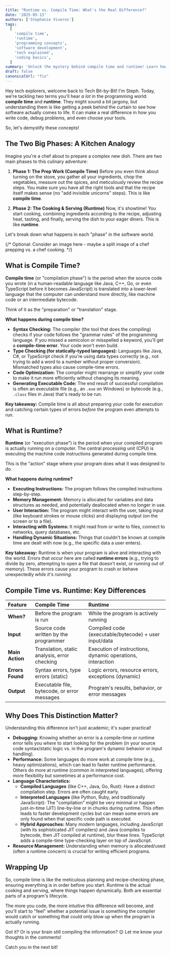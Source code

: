 ```yaml
---
title: "Runtime vs. Compile Time: What's the Real Difference?"
date: '2025-05-13'
authors: ['Stephanie Viveros']
tags:
  [
    'compile time',
    'runtime',
    'programming concepts',
    'software development',
    'tech explained',
    'coding basics',
  ]
summary: 'Unlock the mystery behind compile time and runtime! Learn how these two crucial phases in software development impact your code, errors, and performance, explained simply.'
draft: false
canonicalUrl: "fix" 
---
```


Hey tech explorers, welcome back to Tech Bit-by-Bit! I'm Steph. Today, we're tackling two terms you'll hear _a lot_ in the programming world: **compile time** and **runtime**. They might sound a bit jargony, but understanding them is like getting a peek behind the curtain to see how software actually comes to life. It can make a real difference in how you write code, debug problems, and even choose your tools.

So, let's demystify these concepts!

## The Two Big Phases: A Kitchen Analogy

Imagine you're a chef about to prepare a complex new dish. There are two main phases to this culinary adventure:

1.  **Phase 1: The Prep Work (Compile Time)**
    Before you even think about turning on the stove, you gather all your ingredients, chop the vegetables, measure out the spices, and meticulously review the recipe steps. You make sure you have all the right tools and that the recipe itself makes sense (no "add invisible unicorns" steps). This is like **compile time**.

2.  **Phase 2: The Cooking & Serving (Runtime)**
    Now, it's showtime! You start cooking, combining ingredients according to the recipe, adjusting heat, tasting, and finally, serving the dish to your eager diners. This is like **runtime**.

Let's break down what happens in each "phase" in the software world.

{/* Optional: Consider an image here - maybe a split image of a chef prepping vs. a chef cooking. */}

## What is Compile Time?

**Compile time** (or "compilation phase") is the period when the source code you wrote (in a human-readable language like Java, C++, Go, or even TypeScript before it becomes JavaScript) is translated into a lower-level language that the computer can understand more directly, like machine code or an intermediate bytecode.

Think of it as the "preparation" or "translation" stage.

**What happens during compile time?**

- **Syntax Checking:** The compiler (the tool that does the compiling) checks if your code follows the "grammar rules" of the programming language. If you missed a semicolon or misspelled a keyword, you'll get a **compile-time error**. Your code won't even build.
- **Type Checking (for statically-typed languages):** Languages like Java, C#, or TypeScript check if you're using data types correctly (e.g., not trying to add a word to a number without proper conversion). Mismatched types also cause compile-time errors.
- **Code Optimization:** The compiler might rearrange or simplify your code to make it run more efficiently without changing its meaning.
- **Generating Executable Code:** The end result of successful compilation is often an executable file (e.g., an `.exe` on Windows) or bytecode (e.g., `.class` files in Java) that's ready to be run.

**Key takeaway:** Compile time is all about preparing your code for execution and catching certain types of errors _before_ the program even attempts to run.

## What is Runtime?

**Runtime** (or "execution phase") is the period when your compiled program is actually running on a computer. The central processing unit (CPU) is executing the machine code instructions generated during compile time.

This is the "action" stage where your program does what it was designed to do.

**What happens during runtime?**

- **Executing Instructions:** The program follows the compiled instructions step-by-step.
- **Memory Management:** Memory is allocated for variables and data structures as needed, and potentially deallocated when no longer in use.
- **User Interaction:** The program might interact with the user, taking input (like keyboard strokes or mouse clicks) and displaying output (on the screen or to a file).
- **Interacting with Systems:** It might read from or write to files, connect to networks, query databases, etc.
- **Handling Dynamic Situations:** Things that couldn't be known at compile time are dealt with now (e.g., the specific data a user enters).

**Key takeaway:** Runtime is when your program is alive and interacting with the world. Errors that occur here are called **runtime errors** (e.g., trying to divide by zero, attempting to open a file that doesn't exist, or running out of memory). These errors cause your program to crash or behave unexpectedly _while it's running_.

## Compile Time vs. Runtime: Key Differences

| Feature          | Compile Time                                 | Runtime                                                    |
| :--------------- | :------------------------------------------- | :--------------------------------------------------------- |
| **When?**        | Before the program is run                    | While the program is actively running                      |
| **Input**        | Source code written by the programmer        | Compiled code (executable/bytecode) + user input/data      |
| **Main Action**  | Translation, static analysis, error checking | Execution of instructions, dynamic operations, interaction |
| **Errors Found** | Syntax errors, type errors (static)          | Logic errors, resource errors, exceptions (dynamic)        |
| **Output**       | Executable file, bytecode, or error messages | Program's results, behavior, or error messages             |

## Why Does This Distinction Matter?

Understanding this difference isn't just academic; it's super practical!

- **Debugging:** Knowing whether an error is a compile-time or runtime error tells you _where_ to start looking for the problem (in your source code syntax/static logic vs. in the program's dynamic behavior or input handling).
- **Performance:** Some languages do more work at compile time (e.g., heavy optimizations), which can lead to faster runtime performance. Others do more at runtime (common in interpreted languages), offering more flexibility but sometimes at a performance cost.
- **Language Characteristics:**
  - **Compiled Languages** (like C++, Java, Go, Rust): Have a distinct compilation step. Errors are often caught early.
  - **Interpreted Languages** (like Python, Ruby, and traditionally JavaScript): The "compilation" might be very minimal or happen just-in-time (JIT) line-by-line or in chunks during runtime. This often leads to faster development cycles but can mean some errors are only found when that specific code path is executed.
  - **Hybrid Approaches:** Many modern languages, including JavaScript (with its sophisticated JIT compilers) and Java (compiles to bytecode, then JIT compiled at runtime), blur these lines. TypeScript adds a compile-time type-checking layer on top of JavaScript.
- **Resource Management:** Understanding when memory is allocated/used (often a runtime concern) is crucial for writing efficient programs.

## Wrapping Up

So, compile time is like the meticulous planning and recipe-checking phase, ensuring everything is in order before you start. Runtime is the actual cooking and serving, where things happen dynamically. Both are essential parts of a program's lifecycle.

The more you code, the more intuitive this difference will become, and you'll start to "feel" whether a potential issue is something the compiler would catch or something that could only blow up when the program is actually running.

Got it? Or is your brain still compiling the information? 😉 Let me know your thoughts in the comments!

Catch you in the next bit!
